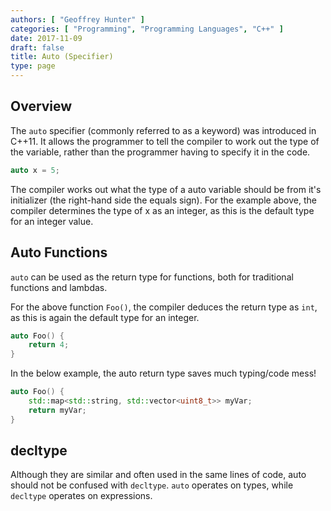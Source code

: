 ```yaml
---
authors: [ "Geoffrey Hunter" ]
categories: [ "Programming", "Programming Languages", "C++" ]
date: 2017-11-09
draft: false
title: Auto (Specifier)
type: page
---
```



## Overview

The `auto` specifier (commonly referred to as a keyword) was introduced in C++11. It allows the programmer to tell the compiler to work out the type of the variable, rather than the programmer having to specify it in the code.

```c++    
auto x = 5;
```

The compiler works out what the type of a auto variable should be from it's initializer (the right-hand side the equals sign). For the example above, the compiler determines the type of x as an integer, as this is the default type for an integer value.

## Auto Functions

`auto` can be used as the return type for functions, both for traditional functions and lambdas.

For the above function <code>Foo()</code>, the compiler deduces the return type as <code>int</code>, as this is again the default type for an integer.

```c++
auto Foo() {
    return 4;
}
```

In the below example, the auto return type saves much typing/code mess!

```c++
auto Foo() {
    std::map<std::string, std::vector<uint8_t>> myVar;
    return myVar;
}
```

<h2>decltype</h2>

<p>Although they are similar and often used in the same lines of code, auto should not be confused with <code>decltype</code>. <code>auto</code> operates on types, while <code>decltype</code> operates on expressions.</p>
